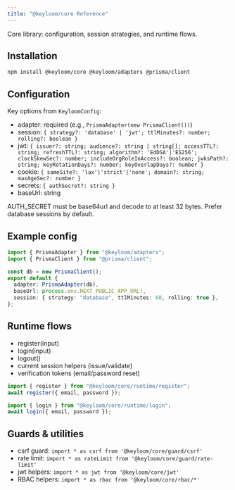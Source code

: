 ```yaml
---
title: "@keyloom/core Reference"
---
```



Core library: configuration, session strategies, and runtime flows.

## Installation

```bash
npm install @keyloom/core @keyloom/adapters @prisma/client
```

## Configuration

Key options from `KeyloomConfig`:

- adapter: required (e.g., `PrismaAdapter(new PrismaClient())`)
- session: `{ strategy?: 'database' | 'jwt'; ttlMinutes?: number; rolling?: boolean }`
- jwt: `{ issuer?: string; audience?: string | string[]; accessTTL?: string; refreshTTL?: string; algorithm?: 'EdDSA'|'ES256'; clockSkewSec?: number; includeOrgRoleInAccess?: boolean; jwksPath?: string; keyRotationDays?: number; keyOverlapDays?: number }`
- cookie: `{ sameSite?: 'lax'|'strict'|'none'; domain?: string; maxAgeSec?: number }`
- secrets: `{ authSecret?: string }`
- baseUrl: string

<Callout>
  AUTH_SECRET must be base64url and decode to at least 32 bytes. Prefer database
  sessions by default.
</Callout>

## Example config

```ts
import { PrismaAdapter } from "@keyloom/adapters";
import { PrismaClient } from "@prisma/client";

const db = new PrismaClient();
export default {
  adapter: PrismaAdapter(db),
  baseUrl: process.env.NEXT_PUBLIC_APP_URL!,
  session: { strategy: "database", ttlMinutes: 60, rolling: true },
};
```

## Runtime flows

- register(input)
- login(input)
- logout()
- current session helpers (issue/validate)
- verification tokens (email/password reset)

<Tabs>
<Tab value="register" title="Register">

```ts
import { register } from "@keyloom/core/runtime/register";
await register({ email, password });
```

</Tab>
<Tab value="login" title="Login">

```ts
import { login } from "@keyloom/core/runtime/login";
await login({ email, password });
```

</Tab>
</Tabs>

## Guards & utilities

- csrf guard: `import * as csrf from '@keyloom/core/guard/csrf'`
- rate limit: `import * as rateLimit from '@keyloom/core/guard/rate-limit'`
- jwt helpers: `import * as jwt from '@keyloom/core/jwt'`
- RBAC helpers: `import * as rbac from '@keyloom/core/rbac/*'`
